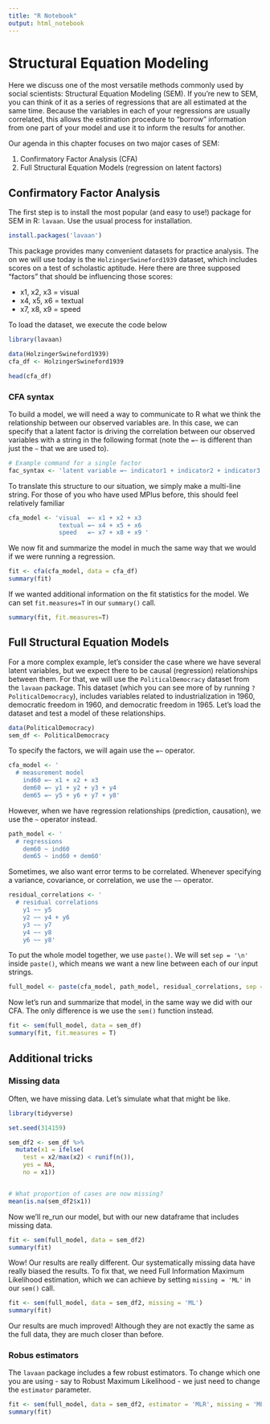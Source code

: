 ```yaml
---
title: "R Notebook"
output: html_notebook
---
```


# Structural Equation Modeling

Here we discuss one of the most versatile methods commonly used by social scientists: Structural Equation Modeling (SEM). If you're new to SEM, you can think of it as a series of regressions that are all estimated at the same time. Because the variables in each of your regressions are usually correlated, this allows the estimation procedure to "borrow" information from one part of your model and use it to inform the results for another.

Our agenda in this chapter focuses on two major cases of SEM:

1. Confirmatory Factor Analysis (CFA)
1. Full Structural Equation Models (regression on latent factors)

## Confirmatory Factor Analysis

The first step is to install the most popular (and easy to use!) package for SEM in R: `lavaan`. Use the usual process for installation.

```r
install.packages('lavaan')
```


This package provides many convenient datasets for practice analysis. The on we will use today is the `HolzingerSwineford1939` dataset, which includes scores on a test of scholastic aptitude. Here there are three supposed "factors" that should be influencing those scores:

- x1, x2, x3 = visual 
- x4, x5, x6 = textual
- x7, x8, x9 = speed

To load the dataset, we execute the code below

```r
library(lavaan)

data(HolzingerSwineford1939)
cfa_df <- HolzingerSwineford1939

head(cfa_df)
```

### CFA syntax

To build a model, we will need a way to communicate to R what we think the relationship between our observed variables are. In this case, we can specify that a latent factor is driving the correlation between our observed variables with a string in the following format (note the `=~` is different than just the `~` that we are used to).

```r
# Example command for a single factor
fac_syntax <- 'latent variable =~ indicator1 + indicator2 + indicator3'
```

To translate this structure to our situation, we simply make a multi-line string. For those of you who have used MPlus before, this should feel relatively familiar

```r
cfa_model <- 'visual  =~ x1 + x2 + x3 
              textual =~ x4 + x5 + x6
              speed   =~ x7 + x8 + x9 '
```

We now fit and summarize the model in much the same way that we would if we were running a regression.

```r
fit <- cfa(cfa_model, data = cfa_df)
summary(fit)
```

If we wanted additional information on the fit statistics for the model. We can set `fit.measures=T` in our `summary()` call.

```r
summary(fit, fit.measures=T)
```

## Full Structural Equation Models

For a more complex example, let's consider the case where we have several latent variables, but we expect there to be causal (regression) relationships between them. For that, we will use the `PoliticalDemocracy` dataset from the `lavaan` package. This dataset (which you can see more of by running `?PoliticalDemocracy`), includes variables related to industrialization in 1960, democratic freedom in 1960, and democratic freedom in 1965. Let's load the dataset and test a model of these relationships.

```r
data(PoliticalDemocracy)
sem_df <- PoliticalDemocracy
```

To specify the factors, we will again use the `=~` operator.

```r
cfa_model <- '
  # measurement model
    ind60 =~ x1 + x2 + x3
    dem60 =~ y1 + y2 + y3 + y4
    dem65 =~ y5 + y6 + y7 + y8'
```

However, when we have regression relationships (prediction, causation), we use the `~` operator instead.

```r
path_model <- '
  # regressions
    dem60 ~ ind60
    dem65 ~ ind60 + dem60'
```

Sometimes, we also want error terms to be correlated. Whenever specifying a variance, covariance, or correlation, we use the `~~` operator.

```r
residual_correlations <- '
  # residual correlations
    y1 ~~ y5
    y2 ~~ y4 + y6
    y3 ~~ y7
    y4 ~~ y8
    y6 ~~ y8'
```

To put the whole model together, we use `paste()`. We will set `sep = '\n'` inside `paste()`, which means we want a new line between each of our input strings.

```r
full_model <- paste(cfa_model, path_model, residual_correlations, sep = '\n')
```

Now let's run and summarize that model, in the same way we did with our CFA. The only difference is we use the `sem()` function instead.

```r
fit <- sem(full_model, data = sem_df)
summary(fit, fit.measures = T)
```

## Additional tricks

### Missing data

Often, we have missing data. Let's simulate what that might be like.

```r
library(tidyverse)

set.seed(314159)

sem_df2 <- sem_df %>%
  mutate(x1 = ifelse(
    test = x2/max(x2) < runif(n()),
    yes = NA,
    no = x1))


# What proportion of cases are now missing?
mean(is.na(sem_df2$x1))
```

Now we'll re_run our model, but with our new dataframe that includes missing data. 

```r
fit <- sem(full_model, data = sem_df2)
summary(fit)
```

Wow! Our results are really different. Our systematically missing data have really biased the results. To fix that, we need Full Information Maximum Likelihood estimation, which we can achieve by setting `missing = 'ML'` in our `sem()` call.


```r
fit <- sem(full_model, data = sem_df2, missing = 'ML')
summary(fit)
```

Our results are much improved! Although they are not exactly the same as the full data, they are much closer than before.

### Robus estimators

The `lavaan` package includes a few robust estimators. To change which one you are using - say to Robust Maximum Likelihood - we just need to change the `estimator` parameter.

```r
fit <- sem(full_model, data = sem_df2, estimator = 'MLR', missing = 'ML')
summary(fit)
```

